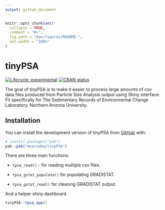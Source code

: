```yaml
---
output: github_document
---
```


<!-- README.md is generated from README.Rmd. Please edit that file -->

```r
knitr::opts_chunk$set(
  collapse = TRUE,
  comment = "#>",
  fig.path = "man/figures/README-",
  out.width = "100%"
)
```

# tinyPSA

<!-- badges: start -->

[![Lifecycle: experimental](https://img.shields.io/badge/lifecycle-experimental-orange.svg)](https://lifecycle.r-lib.org/articles/stages.html#experimental) [![CRAN status](https://www.r-pkg.org/badges/version/beckman.coulter)](https://CRAN.R-project.org/package=tinyPSA)

<!-- badges: end -->

The goal of tinyPSA is to make it easier to process large amounts of csv data files produced from Particle Size Analysis output using Shiny interface. Fit specifically for The Sedimentary Records of Environmental Change Laboratory, Northern Arizona University.

## Installation

You can install the development version of tinyPSA from [GitHub](https://github.com/) with:

``` r
# install.packages("pak")
pak::pak("mzarowka/tinyPSA")
```

There are three main functions:

-   `tpsa_read()` - for reading multiple csv files.

-   `tpsa_gstat_populate()` for populating GRADISTAT.

-   `tpsa_gstat_read()` for cleaning GRADISTAT output.

And a helper shiny dashboard

```r
tinyPSA::tpsa_app()
```
